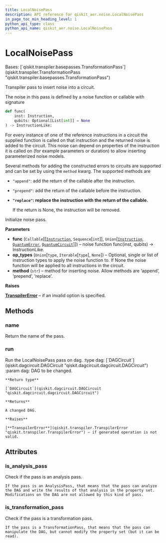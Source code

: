 ```yaml
---
title: LocalNoisePass
description: API reference for qiskit_aer.noise.LocalNoisePass
in_page_toc_min_heading_level: 1
python_api_type: class
python_api_name: qiskit_aer.noise.LocalNoisePass
---
```


# LocalNoisePass

<Class id="qiskit_aer.noise.LocalNoisePass" github="https://github.com/qiskit/qiskit-aer/tree/stable/0.11/qiskit_aer/noise/passes/local_noise_pass.py" signature="LocalNoisePass(func, op_types=None, method='append')">
  Bases: [`qiskit.transpiler.basepasses.TransformationPass`](qiskit.transpiler.TransformationPass "qiskit.transpiler.basepasses.TransformationPass")

  Transpiler pass to insert noise into a circuit.

  The noise in this pass is defined by a noise function or callable with signature

  ```python
  def func(
      inst: Instruction,
      qubits: Optional[List[int]] = None
  ) -> InstructionLike:
  ```

  For every instance of one of the reference instructions in a circuit the supplied function is called on that instruction and the returned noise is added to the circuit. This noise can depend on properties of the instruction it is called on (for example parameters or duration) to allow inserting parameterized noise models.

  Several methods for adding the constructed errors to circuits are supported and can be set by using the `method` kwarg. The supported methods are

  *   `"append"`: add the return of the callable after the instruction.

  *   `"prepend"`: add the return of the callable before the instruction.

  *   **`"replace"`: replace the instruction with the return of the callable.**

      If the return is None, the instruction will be removed.

  Initialize noise pass.

  **Parameters**

  *   **func** (`Callable`\[\[[`Instruction`](qiskit.circuit.Instruction "qiskit.circuit.instruction.Instruction"), `Sequence`\[`int`]], `Union`\[[`Instruction`](qiskit.circuit.Instruction "qiskit.circuit.instruction.Instruction"), [`QuantumError`](qiskit_aer.noise.QuantumError "qiskit_aer.noise.errors.quantum_error.QuantumError"), [`QuantumCircuit`](qiskit.circuit.QuantumCircuit "qiskit.circuit.quantumcircuit.QuantumCircuit")]]) – noise function func(inst, qubits) -> InstructionLike.
  *   **op\_types** (`Union`\[`type`, `Iterable`\[`type`], `None`]) – Optional, single or list of instruction types to apply the noise function to. If None the noise function will be applied to all instructions in the circuit.
  *   **method** (`str`) – method for inserting noise. Allow methods are ‘append’, ‘prepend’, ‘replace’.

  **Raises**

  [**TranspilerError**](qiskit.transpiler.TranspilerError "qiskit.transpiler.TranspilerError") – if an invalid option is specified.

  ## Methods

  ### name

  <Function id="qiskit_aer.noise.LocalNoisePass.name" signature="LocalNoisePass.name()">
    Return the name of the pass.
  </Function>

  ### run

  <Function id="qiskit_aer.noise.LocalNoisePass.run" signature="LocalNoisePass.run(dag)">
    Run the LocalNoisePass pass on dag. :type dag: [`DAGCircuit`](qiskit.dagcircuit.DAGCircuit "qiskit.dagcircuit.dagcircuit.DAGCircuit") :param dag: DAG to be changed.

    **Return type**

    [`DAGCircuit`](qiskit.dagcircuit.DAGCircuit "qiskit.dagcircuit.dagcircuit.DAGCircuit")

    **Returns**

    A changed DAG.

    **Raises**

    [**TranspilerError**](qiskit.transpiler.TranspilerError "qiskit.transpiler.TranspilerError") – if generated operation is not valid.
  </Function>

  ## Attributes

  ### is\_analysis\_pass

  <Attribute id="qiskit_aer.noise.LocalNoisePass.is_analysis_pass" name="is_analysis_pass">
    Check if the pass is an analysis pass.

    If the pass is an AnalysisPass, that means that the pass can analyze the DAG and write the results of that analysis in the property set. Modifications on the DAG are not allowed by this kind of pass.
  </Attribute>

  ### is\_transformation\_pass

  <Attribute id="qiskit_aer.noise.LocalNoisePass.is_transformation_pass" name="is_transformation_pass">
    Check if the pass is a transformation pass.

    If the pass is a TransformationPass, that means that the pass can manipulate the DAG, but cannot modify the property set (but it can be read).
  </Attribute>
</Class>

